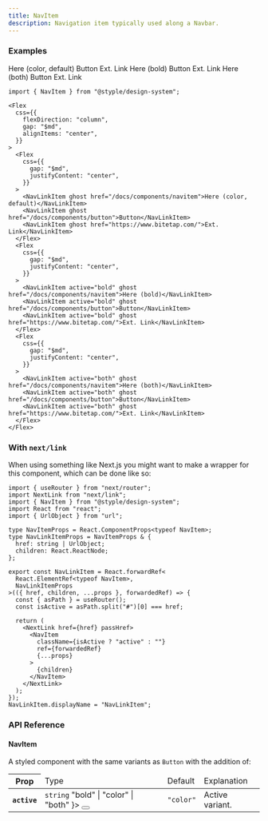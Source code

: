 ```yaml
---
title: NavItem
description: Navigation item typically used along a Navbar.
---
```


### Examples

<Preview>
  <Flex
    css={{
      flexDirection: "column",
      gap: "$md",
      alignItems: "center",
    }}
  >
    <Flex
      css={{
        gap: "$md",
        justifyContent: "center",
      }}
    >
      <NavLinkItem ghost href="/docs/components/navitem">Here (color, default)</NavLinkItem>
      <NavLinkItem ghost href="/docs/components/button">Button</NavLinkItem>
      <NavLinkItem ghost href="https://www.bitetap.com/">Ext. Link</NavLinkItem>
    </Flex>
    <Flex
      css={{
        gap: "$md",
        justifyContent: "center",
      }}
    >
      <NavLinkItem active="bold" ghost href="/docs/components/navitem">Here (bold)</NavLinkItem>
      <NavLinkItem active="bold" ghost href="/docs/components/button">Button</NavLinkItem>
      <NavLinkItem active="bold" ghost href="https://www.bitetap.com/">Ext. Link</NavLinkItem>
    </Flex>
    <Flex
      css={{
        gap: "$md",
        justifyContent: "center",
      }}
    >
      <NavLinkItem active="both" ghost href="/docs/components/navitem">Here (both)</NavLinkItem>
      <NavLinkItem active="both" ghost href="/docs/components/button">Button</NavLinkItem>
      <NavLinkItem active="both" ghost href="https://www.bitetap.com/">Ext. Link</NavLinkItem>
    </Flex>
  </Flex>
</Preview>

```tsx outline=true
import { NavItem } from "@styple/design-system";

<Flex
  css={{
    flexDirection: "column",
    gap: "$md",
    alignItems: "center",
  }}
>
  <Flex
    css={{
      gap: "$md",
      justifyContent: "center",
    }}
  >
    <NavLinkItem ghost href="/docs/components/navitem">Here (color, default)</NavLinkItem>
    <NavLinkItem ghost href="/docs/components/button">Button</NavLinkItem>
    <NavLinkItem ghost href="https://www.bitetap.com/">Ext. Link</NavLinkItem>
  </Flex>
  <Flex
    css={{
      gap: "$md",
      justifyContent: "center",
    }}
  >
    <NavLinkItem active="bold" ghost href="/docs/components/navitem">Here (bold)</NavLinkItem>
    <NavLinkItem active="bold" ghost href="/docs/components/button">Button</NavLinkItem>
    <NavLinkItem active="bold" ghost href="https://www.bitetap.com/">Ext. Link</NavLinkItem>
  </Flex>
  <Flex
    css={{
      gap: "$md",
      justifyContent: "center",
    }}
  >
    <NavLinkItem active="both" ghost href="/docs/components/navitem">Here (both)</NavLinkItem>
    <NavLinkItem active="both" ghost href="/docs/components/button">Button</NavLinkItem>
    <NavLinkItem active="both" ghost href="https://www.bitetap.com/">Ext. Link</NavLinkItem>
  </Flex>
</Flex>
```

### With `next/link`

When using something like Next.js you might want to make a wrapper for this component, which can be done like so:

```tsx 
import { useRouter } from "next/router";
import NextLink from "next/link";
import { NavItem } from "@styple/design-system";
import React from "react";
import { UrlObject } from "url";

type NavItemProps = React.ComponentProps<typeof NavItem>;
type NavLinkItemProps = NavItemProps & {
  href: string | UrlObject;
  children: React.ReactNode;
};

export const NavLinkItem = React.forwardRef<
  React.ElementRef<typeof NavItem>,
  NavLinkItemProps
>(({ href, children, ...props }, forwardedRef) => {
  const { asPath } = useRouter();
  const isActive = asPath.split("#")[0] === href;

  return (
    <NextLink href={href} passHref>
      <NavItem
        className={isActive ? "active" : ""}
        ref={forwardedRef}
        {...props}
      >
        {children}
      </NavItem>
    </NextLink>
  );
});
NavLinkItem.displayName = "NavLinkItem";
```

### API Reference

#### NavItem

A styled component with the same variants as `Button` with the addition of:

<Table>
  <Thead>
    <Tr>
      <Th>Prop</Th>
      <Td>Type</Td>
      <Td>Default</Td>
      <Td>Explanation</Td>
    </Tr>
  </Thead>
  <Tbody>
    <Tr>
      <Th>
        <Code>active</Code>
      </Th>
      <Td>
        <Code color="normal">string</Code>
        <Popover content={
          <Code color="normal">"bold" | "color" | "both"</Code>
        }>
          <Button highlight size="circle" css={{
            size: "24px",
            p: 0,
            ml: "$xs",
            lineHeight: 0
          }}><Info size={16} style={{ verticalAlign: "middle" }} /></Button>
        </Popover>
      </Td>
      <Td><Code color="normal">"color"</Code></Td>
      <Td><Text>Active variant.</Text></Td>
    </Tr>
  </Tbody>
</Table>